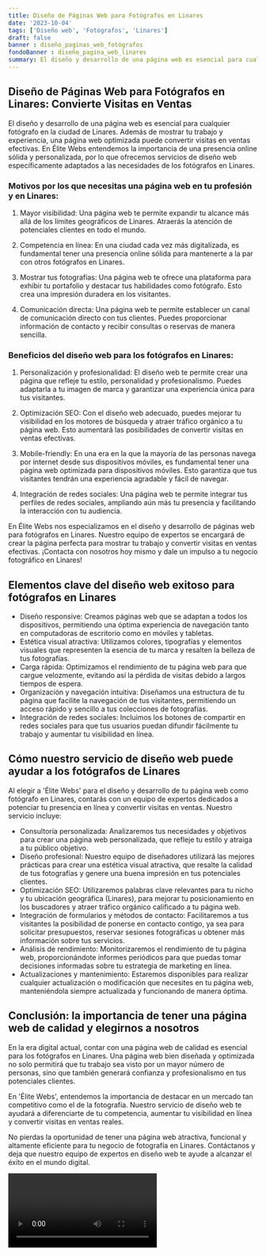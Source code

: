 ```yaml
---
title: Diseño de Páginas Web para Fotógrafos en Linares
date: '2023-10-04'
tags: ['Diseño web', 'Fotógrafos', 'Linares']
draft: false
banner : diseño_paginas_web_fotógrafos
fondoBanner : diseño_pagina_web_linares
summary: El diseño y desarrollo de una página web es esencial para cualquier fotógrafo en la ciudad de Linares. Además de mostrar tu trabajo y experiencia, una página web optimizada puede convertir visitas en ventas efectivas. En Élite Webs entendemos la importancia de una presencia online sólida y personalizada, por lo que ofrecemos servicios de diseño web específicamente adaptados a las necesidades de los fotógrafos en Linares.
---
```


## Diseño de Páginas Web para Fotógrafos en Linares: Convierte Visitas en Ventas

El diseño y desarrollo de una página web es esencial para cualquier fotógrafo en la ciudad de Linares. Además de mostrar tu trabajo y experiencia, una página web optimizada puede convertir visitas en ventas efectivas. En Élite Webs entendemos la importancia de una presencia online sólida y personalizada, por lo que ofrecemos servicios de diseño web específicamente adaptados a las necesidades de los fotógrafos en Linares.

### Motivos por los que necesitas una página web en tu profesión y en Linares:

1. Mayor visibilidad: Una página web te permite expandir tu alcance más allá de los límites geográficos de Linares. Atraerás la atención de potenciales clientes en todo el mundo.

2. Competencia en línea: En una ciudad cada vez más digitalizada, es fundamental tener una presencia online sólida para mantenerte a la par con otros fotógrafos en Linares.

3. Mostrar tus fotografías: Una página web te ofrece una plataforma para exhibir tu portafolio y destacar tus habilidades como fotógrafo. Esto crea una impresión duradera en los visitantes.

4. Comunicación directa: Una página web te permite establecer un canal de comunicación directo con tus clientes. Puedes proporcionar información de contacto y recibir consultas o reservas de manera sencilla.

### Beneficios del diseño web para los fotógrafos en Linares:

1. Personalización y profesionalidad: El diseño web te permite crear una página que refleje tu estilo, personalidad y profesionalismo. Puedes adaptarla a tu imagen de marca y garantizar una experiencia única para tus visitantes.

2. Optimización SEO: Con el diseño web adecuado, puedes mejorar tu visibilidad en los motores de búsqueda y atraer tráfico orgánico a tu página web. Esto aumentará las posibilidades de convertir visitas en ventas efectivas.

3. Mobile-friendly: En una era en la que la mayoría de las personas navega por internet desde sus dispositivos móviles, es fundamental tener una página web optimizada para dispositivos móviles. Esto garantiza que tus visitantes tendrán una experiencia agradable y fácil de navegar.

4. Integración de redes sociales: Una página web te permite integrar tus perfiles de redes sociales, ampliando aún más tu presencia y facilitando la interacción con tu audiencia.

En Élite Webs nos especializamos en el diseño y desarrollo de páginas web para fotógrafos en Linares. Nuestro equipo de expertos se encargará de crear la página perfecta para mostrar tu trabajo y convertir visitas en ventas efectivas. ¡Contacta con nosotros hoy mismo y dale un impulso a tu negocio fotográfico en Linares!

<GifSeo />

<Cta />

## Elementos clave del diseño web exitoso para fotógrafos en Linares

- Diseño responsive: Creamos páginas web que se adaptan a todos los dispositivos, permitiendo una óptima experiencia de navegación tanto en computadoras de escritorio como en móviles y tabletas. 
- Estética visual atractiva: Utilizamos colores, tipografías y elementos visuales que representen la esencia de tu marca y resalten la belleza de tus fotografías.
- Carga rápida: Optimizamos el rendimiento de tu página web para que cargue velozmente, evitando así la pérdida de visitas debido a largos tiempos de espera.
- Organización y navegación intuitiva: Diseñamos una estructura de tu página que facilite la navegación de tus visitantes, permitiendo un acceso rápido y sencillo a tus colecciones de fotografías.
- Integración de redes sociales: Incluimos los botones de compartir en redes sociales para que tus usuarios puedan difundir fácilmente tu trabajo y aumentar tu visibilidad en línea.

## Cómo nuestro servicio de diseño web puede ayudar a los fotógrafos de Linares

Al elegir a 'Élite Webs' para el diseño y desarrollo de tu página web como fotógrafo en Linares, contarás con un equipo de expertos dedicados a potenciar tu presencia en línea y convertir visitas en ventas. Nuestro servicio incluye:

- Consultoría personalizada: Analizaremos tus necesidades y objetivos para crear una página web personalizada, que refleje tu estilo y atraiga a tu público objetivo.
- Diseño profesional: Nuestro equipo de diseñadores utilizará las mejores prácticas para crear una estética visual atractiva, que resalte la calidad de tus fotografías y genere una buena impresión en tus potenciales clientes.
- Optimización SEO: Utilizaremos palabras clave relevantes para tu nicho y tu ubicación geográfica (Linares), para mejorar tu posicionamiento en los buscadores y atraer tráfico orgánico calificado a tu página web.
- Integración de formularios y métodos de contacto: Facilitaremos a tus visitantes la posibilidad de ponerse en contacto contigo, ya sea para solicitar presupuestos, reservar sesiones fotográficas u obtener más información sobre tus servicios.
- Análisis de rendimiento: Monitorizaremos el rendimiento de tu página web, proporcionándote informes periódicos para que puedas tomar decisiones informadas sobre tu estrategia de marketing en línea.
- Actualizaciones y mantenimiento: Estaremos disponibles para realizar cualquier actualización o modificación que necesites en tu página web, manteniéndola siempre actualizada y funcionando de manera óptima.

## Conclusión: la importancia de tener una página web de calidad y elegirnos a nosotros

En la era digital actual, contar con una página web de calidad es esencial para los fotógrafos en Linares. Una página web bien diseñada y optimizada no solo permitirá que tu trabajo sea visto por un mayor número de personas, sino que también generará confianza y profesionalismo en tus potenciales clientes.

En 'Élite Webs', entendemos la importancia de destacar en un mercado tan competitivo como el de la fotografía. Nuestro servicio de diseño web te ayudará a diferenciarte de tu competencia, aumentar tu visibilidad en línea y convertir visitas en ventas reales.

No pierdas la oportunidad de tener una página web atractiva, funcional y altamente eficiente para tu negocio de fotografía en Linares. Contáctanos y deja que nuestro equipo de expertos en diseño web te ayude a alcanzar el éxito en el mundo digital.

<Video />

<CtaBot job='Fotógrafos' city='Linares'/>

<Gmaps query='Linares+españa+maps' />